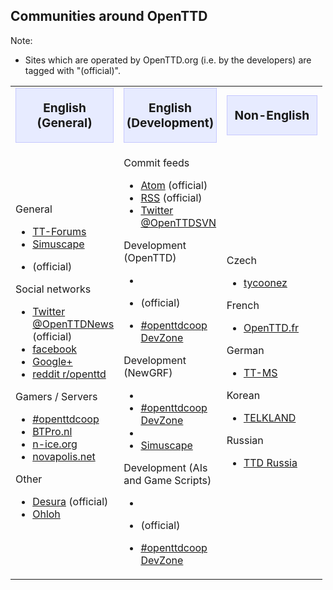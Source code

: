 == Communities around OpenTTD ==

Note:
* Sites which are operated by OpenTTD.org (i.e. by the developers) are tagged with "(official)".

{| cellspacing="3" class="mainpagetable" align="left" style="border:0; padding: 3px"
|- valign="top" style="background-color: #f1f2fe"
|width="33%"|<div style="text-align:center; font-size:1.2em; background-color: #E7EBFF; border: 1px solid #c7c8fe">'''English (General)'''</div>
|width="33%"|<div style="text-align:center; font-size:1.2em; background-color: #E7EBFF; border: 1px solid #c7c8fe">'''English (Development)'''</div>
|width="33%"|<div style="text-align:center; font-size:1.2em; background-color: #E7EBFF; border: 1px solid #c7c8fe">'''Non-English'''</div>
|-
|General
* [https://www.tt-forums.net TT-Forums]
* [http://www.simuscape.net Simuscape]
* {{en/OFTC|openttd}} (official)

Social networks
* [https://twitter.com/OpenTTDnews Twitter @OpenTTDNews] (official)
* [https://www.facebook.com/pages/OpenTTD/13607694555 facebook]
* [https://plus.google.com/communities/117162428572891145997 Google+]
* [http://www.reddit.com/r/openttd reddit r/openttd]

Gamers / Servers
* [http://www.openttdcoop.org #openttdcoop]
* [http://www.btpro.nl BTPro.nl]
* [http://www.n-ice.org/openttd/ n-ice.org]
* [http://www.novapolis.net/ novapolis.net]

Other
* [http://www.desura.com/games/openttd Desura] (official)
* [https://www.ohloh.net/p/openttd Ohloh]
|Commit feeds
* [https://www.openttd.org/en/news/atom Atom] (official)
* [https://www.openttd.org/en/news/rss RSS] (official)
* [https://twitter.com/OpenTTDSVN Twitter @OpenTTDSVN]

Development (OpenTTD)
* {{en/Forum|TT-Forums|forum=33}}
* {{en/OFTC|openttd.dev}} (official)
* [https://dev.openttdcoop.org #openttdcoop DevZone]

Development (NewGRF)
* {{en/Forum|TT-Forums|forum=26}}
* [https://dev.openttdcoop.org #openttdcoop DevZone]
* {{en/OFTC|openttdcoop.devzone}}
* [http://www.simuscape.net Simuscape]

Development (AIs and Game Scripts)
* {{en/Forum|TT-Forums|forum=65}}
* {{en/OFTC|openttd}} (official)
* [https://dev.openttdcoop.org #openttdcoop DevZone]
|Czech
* [http://tycoonez.com tycoonez]

French
* [http://www.openttd.fr OpenTTD.fr]

German
* [http://www.tt-ms.de TT-MS]

Korean
* [http://www.korct.com TELKLAND]

Russian
* [http://forums.ttdrussia.net TTD Russia]
|}
